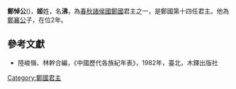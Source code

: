 {{Eranamebox|年号= 鄭悼公
|起讫时间= 前586年—前585年
|政权= [[鄭国|鄭国]]
|帝王= '''鄭悼公'''沸
|历时= 2年
|timeline= <timeline>
ImageSize  = width:200 height:50
PlotArea   = width:180 height:30 left:10 bottom:20
TimeAxis   = orientation:horizontal
DateFormat = yyyy
Period     = from:-722 till:-479
AlignBars  = early
ScaleMajor = increment:243 start:-722
Colors =
  id:canvas value:rgb(1,1,0.85)
BackgroundColors = canvas:canvas
PlotData =
  width:15 color:black
  bar:era from:start till:end
  bar:era from:-587 till:-583 color:red
</timeline>
|说明= 鄭悼公在位年在春秋时代的位置
}}
'''鄭悼公'''({{bd|?||前585年|catIdx=Z}})，'''姬'''姓，名'''沸'''，為[[春秋时期|春秋]][[諸侯國|諸侯國]][[鄭國|鄭國]]君主之一，是鄭國第十四任君主。他為[[鄭襄公|鄭襄公]]子，在位2年。
{{start box}}
{{s-before|[[鄭襄公|鄭襄公]]}}
{{s-title|[[春秋时期|春秋]][[鄭國|鄭國]]君主|前586年—前585年}}
{{s-after|[[鄭成公|鄭成公]]}}
{{end box}}
{{郑国君主}}
== 參考文獻 ==
* 陸峻嶺、林幹合編，《中國歷代各族紀年表》，1982年，臺北，木鐸出版社

[[Category:鄭國君主|Category:鄭國君主]]
